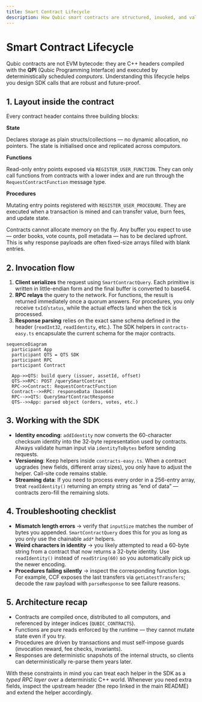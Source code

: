 ```yaml
---
title: Smart Contract Lifecycle
description: How Qubic smart contracts are structured, invoked, and validated — from QPI restrictions to SDK best practices.
---
```



# Smart Contract Lifecycle

Qubic contracts are not EVM bytecode: they are C++ headers compiled with the **QPI** (Qubic Programming Interface) and
executed by deterministically scheduled *computors*. Understanding this lifecycle helps you design SDK calls that are
robust and future-proof.

## 1. Layout inside the contract

Every contract header contains three building blocks:

<Steps>
  <div>
    <strong>State</strong>
    <p>
      Declares storage as plain structs/collections — no dynamic allocation, no pointers. The state is initialised once
      and replicated across computors.
    </p>
  </div>
  <div>
    <strong>Functions</strong>
    <p>
      Read-only entry points exposed via <code>REGISTER_USER_FUNCTION</code>. They can only call functions from contracts
      with a lower index and are run through the <code>RequestContractFunction</code> message type.
    </p>
  </div>
  <div>
    <strong>Procedures</strong>
    <p>
      Mutating entry points registered with <code>REGISTER_USER_PROCEDURE</code>. They are executed when a transaction is
      mined and can transfer value, burn fees, and update state.
    </p>
  </div>
</Steps>

<Callout type="info" title="No dynamic allocations">
  Contracts cannot allocate memory on the fly. Any buffer you expect to use — order books, vote counts, poll metadata —
  has to be declared upfront. This is why response payloads are often fixed-size arrays filled with blank entries.
</Callout>

## 2. Invocation flow

1. **Client serializes** the request using `SmartContractQuery`. Each primitive is written in little-endian form and the
   final buffer is converted to base64.
2. **RPC relays** the query to the network. For functions, the result is returned immediately once a quorum answers. For
   procedures, you only receive `txId`/`status`, while the actual effects land when the tick is processed.
3. **Response parsing** relies on the exact same schema defined in the header (`readInt32`, `readIdentity`, etc.). The SDK
   helpers in `contracts-easy.ts` encapsulate the current schema for the major contracts.

```mermaid
sequenceDiagram
  participant App
  participant QTS = QTS SDK
  participant RPC
  participant Contract

  App->>QTS: build query (issuer, assetId, offset)
  QTS->>RPC: POST /querySmartContract
  RPC->>Contract: RequestContractFunction
  Contract-->>RPC: responseData (base64)
  RPC-->>QTS: QuerySmartContractResponse
  QTS-->>App: parsed object (orders, votes, etc.)
```

## 3. Working with the SDK

- **Identity encoding**: `addIdentity` now converts the 60-character checksum identity into the 32-byte representation used
  by contracts. Always validate human input via `identityToBytes` before sending requests.
- **Versioning**: Keep helpers inside `contracts-easy.ts`. When a contract upgrades (new fields, different array sizes),
  you only have to adjust the helper. Call-site code remains stable.
- **Streaming data**: If you need to process every order in a 256-entry array, treat `readIdentity()` returning an empty
  string as “end of data” — contracts zero-fill the remaining slots.

## 4. Troubleshooting checklist

- **Mismatch length errors** → verify that `inputSize` matches the number of bytes you appended. `SmartContractQuery`
  does this for you as long as you only use the chainable `add*` helpers.
- **Weird characters in identity** → you likely attempted to read a 60-byte string from a contract that now returns a 32-byte
  identity. Use `readIdentity()` instead of `readString(60)` so you automatically pick up the newer encoding.
- **Procedures failing silently** → inspect the corresponding function logs. For example, CCF exposes the last transfers
  via `getLatestTransfers`; decode the raw payload with `parseResponse` to see failure reasons.

## 5. Architecture recap

- Contracts are compiled once, distributed to all computors, and referenced by integer indices (`QUBIC_CONTRACTS`).
- Functions are pure reads enforced by the runtime — they cannot mutate state even if you try.
- Procedures are driven by transactions and must self-impose guards (invocation reward, fee checks, invariants).
- Responses are deterministic snapshots of the internal structs, so clients can deterministically re-parse them years later.

With these constraints in mind you can treat each helper in the SDK as a *typed RPC layer* over a deterministic C++ world.
Whenever you need extra fields, inspect the upstream header (the repo linked in the main README) and extend the helper
accordingly.
